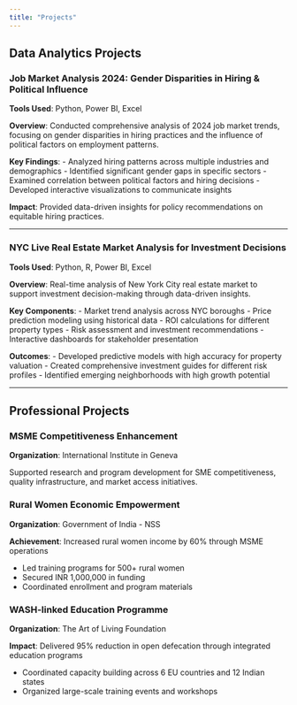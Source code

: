 ```yaml
---
title: "Projects"
---
```


## Data Analytics Projects

### Job Market Analysis 2024: Gender Disparities in Hiring & Political Influence

**Tools Used**: Python, Power BI, Excel

**Overview**: Conducted comprehensive analysis of 2024 job market trends, focusing on gender disparities in hiring practices and the influence of political factors on employment patterns.

**Key Findings**:
- Analyzed hiring patterns across multiple industries and demographics
- Identified significant gender gaps in specific sectors
- Examined correlation between political factors and hiring decisions
- Developed interactive visualizations to communicate insights

**Impact**: Provided data-driven insights for policy recommendations on equitable hiring practices.

---

### NYC Live Real Estate Market Analysis for Investment Decisions

**Tools Used**: Python, R, Power BI, Excel

**Overview**: Real-time analysis of New York City real estate market to support investment decision-making through data-driven insights.

**Key Components**:
- Market trend analysis across NYC boroughs
- Price prediction modeling using historical data
- ROI calculations for different property types
- Risk assessment and investment recommendations
- Interactive dashboards for stakeholder presentation

**Outcomes**:
- Developed predictive models with high accuracy for property valuation
- Created comprehensive investment guides for different risk profiles
- Identified emerging neighborhoods with high growth potential

---

## Professional Projects

### MSME Competitiveness Enhancement
**Organization**: International Institute in Geneva

Supported research and program development for SME competitiveness, quality infrastructure, and market access initiatives.

### Rural Women Economic Empowerment
**Organization**: Government of India - NSS

**Achievement**: Increased rural women income by 60% through MSME operations

- Led training programs for 500+ rural women
- Secured INR 1,000,000 in funding
- Coordinated enrollment and program materials

### WASH-linked Education Programme
**Organization**: The Art of Living Foundation

**Impact**: Delivered 95% reduction in open defecation through integrated education programs

- Coordinated capacity building across 6 EU countries and 12 Indian states
- Organized large-scale training events and workshops
